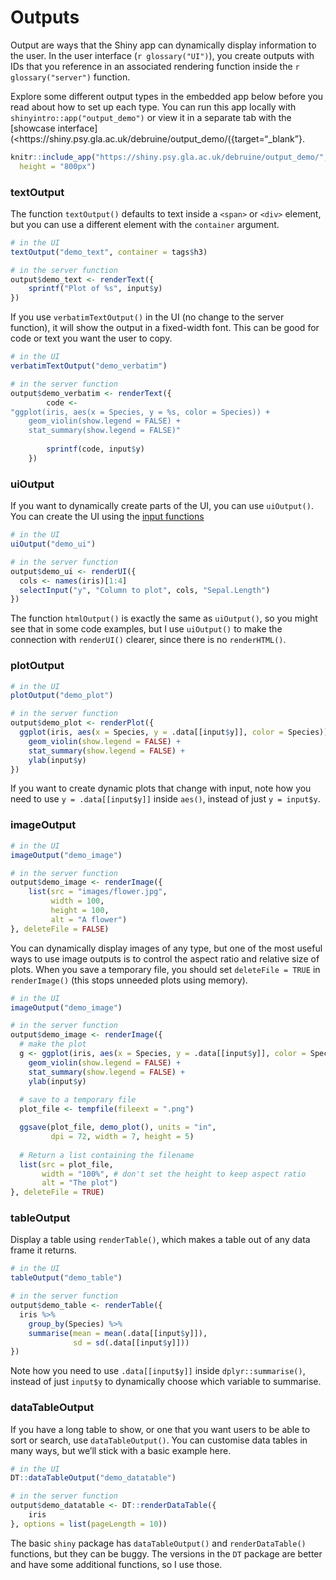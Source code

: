 # Outputs {#outputa}

Output are ways that the Shiny app can dynamically display information to the user. In the user interface (`r glossary("UI")`), you create outputs with IDs that you reference in an associated rendering function inside the `r glossary("server")` function.

Explore some different output types in the embedded app below before you read about how to set up each type. You can run this app locally with `shinyintro::app("output_demo")` or view it in a separate tab with the [showcase interface](<https://shiny.psy.gla.ac.uk/debruine/output_demo/({target="_blank"}.

```r
knitr::include_app("https://shiny.psy.gla.ac.uk/debruine/output_demo/",
  height = "800px")
```

### textOutput

The function `textOutput()` defaults to text inside a `<span>` or `<div>` element, but you can use a different element with the `container` argument.

```r
# in the UI
textOutput("demo_text", container = tags$h3)

# in the server function
output$demo_text <- renderText({
    sprintf("Plot of %s", input$y)
})
```

If you use `verbatimTextOutput()` in the UI (no change to the server function), it will show the output in a fixed-width font. This can be good for code or text you want the user to copy.

```r
# in the UI
verbatimTextOutput("demo_verbatim")

# in the server function
output$demo_verbatim <- renderText({
        code <- 
"ggplot(iris, aes(x = Species, y = %s, color = Species)) +
    geom_violin(show.legend = FALSE) +
    stat_summary(show.legend = FALSE)"
        
        sprintf(code, input$y)
    })
```

### uiOutput

If you want to dynamically create parts of the UI, you can use `uiOutput()`. You can create the UI using the [input functions](#input_functions)

```r
# in the UI
uiOutput("demo_ui")

# in the server function
output$demo_ui <- renderUI({
  cols <- names(iris)[1:4]
  selectInput("y", "Column to plot", cols, "Sepal.Length")
})
```

::: {.info}
The function `htmlOutput()` is exactly the same as `uiOutput()`, so you might see that in some code examples, but I use `uiOutput()` to make the connection with `renderUI()` clearer, since there is no `renderHTML()`.
:::



### plotOutput

```r
# in the UI
plotOutput("demo_plot")

# in the server function
output$demo_plot <- renderPlot({
  ggplot(iris, aes(x = Species, y = .data[[input$y]], color = Species)) +
    geom_violin(show.legend = FALSE) +
    stat_summary(show.legend = FALSE) +
    ylab(input$y)
})
```

::: {.warning}
If you want to create dynamic plots that change with input, note how you need to use `y = .data[[input$y]]` inside `aes()`, instead of just `y = input$y`.
:::

### imageOutput

```r
# in the UI
imageOutput("demo_image")

# in the server function
output$demo_image <- renderImage({
    list(src = "images/flower.jpg",
         width = 100,
         height = 100,
         alt = "A flower")
}, deleteFile = FALSE)
```

You can dynamically display images of any type, but one of the most useful ways to use image outputs is to control the aspect ratio and relative size of plots. When you save a temporary file, you should set `deleteFile = TRUE` in `renderImage()` (this stops unneeded plots using memory).

```r
# in the UI
imageOutput("demo_image")

# in the server function
output$demo_image <- renderImage({
  # make the plot
  g <- ggplot(iris, aes(x = Species, y = .data[[input$y]], color = Species)) +
    geom_violin(show.legend = FALSE) +
    stat_summary(show.legend = FALSE) +
    ylab(input$y)
  
  # save to a temporary file
  plot_file <- tempfile(fileext = ".png")

  ggsave(plot_file, demo_plot(), units = "in",
         dpi = 72, width = 7, height = 5)
    
  # Return a list containing the filename
  list(src = plot_file,
       width = "100%", # don't set the height to keep aspect ratio
       alt = "The plot")
}, deleteFile = TRUE)
```

### tableOutput

Display a table using `renderTable()`, which makes a table out of any data frame it returns.

```r
# in the UI
tableOutput("demo_table")

# in the server function
output$demo_table <- renderTable({
  iris %>%
    group_by(Species) %>%
    summarise(mean = mean(.data[[input$y]]),
              sd = sd(.data[[input$y]]))
})
```

::: {.warning}
Note how you need to use `.data[[input$y]]` inside `dplyr::summarise()`, instead of just `input$y` to dynamically choose which variable to summarise.
:::

### dataTableOutput

If you have a long table to show, or one that you want users to be able to sort or search, use `dataTableOutput()`. You can customise data tables in many ways, but we'll stick with a basic example here.

```r
# in the UI
DT::dataTableOutput("demo_datatable")

# in the server function
output$demo_datatable <- DT::renderDataTable({
    iris
}, options = list(pageLength = 10))
```

::: {.warning}
The basic `shiny` package has `dataTableOutput()` and `renderDataTable()` functions, but they can be buggy. The versions in the `DT` package are better and have some additional functions, so I use those.
:::

